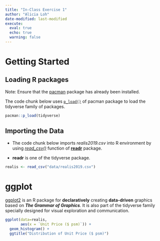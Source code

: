 ```yaml
---
title: "In-Class Exercise 1"
author: "Alicia Loh"
date-modified: last-modified
execute: 
  eval: true
  echo: true
  warning: false
---
```


# Getting Started

## Loading R packages

Note: Ensure that the [pacman](https://cran.r-project.org/web/packages/pacman/) package has already been installed.

The code chunk below uses [`p_load()`](https://www.rdocumentation.org/packages/pacman/versions/0.5.1/topics/p_load) of pacman package to load the tidyverse family of packages.

```r
pacman::p_load(tidyverse)
```

## Importing the Data

-   The code chunk below imports *realis2019.csv* into R environment by using [*read_csv()*](https://readr.tidyverse.org/reference/read_delim.html) function of [**readr**](https://readr.tidyverse.org/) package.

-   **readr** is one of the tidyverse package.

```r
realis <- read_csv("data/realis2019.csv")
```

# ggplot

[ggplot2](https://ggplot2.tidyverse.org/) is an R package for **declaratively** creating **data-driven** graphics based on ***The Grammar of Graphics***. It is also part of the tidyverse family specially designed for visual exploration and communication.

```r
ggplot(data=realis, 
       aes(x = `Unit Price ($ psm)`)) +
  geom_histogram() +
  ggtitle("Distribution of Unit Price ($ psm)")
```
